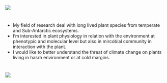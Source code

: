 

 ![](C:/Users/loren/Documents/R/my_project/Image0.png)


#
- My field of research deal with long lived plant species from temperate and Sub-Antarctic ecosystems. 
- I'm interested in plant physiology in relation with the environment at phenotypic and molecular level but also in mircobial community in interaction with the plant. 
- I would like to better understand the threat of climate change on plants living in hasrh environment or at cold margins.

#
#
#

 ![](C:/Users/loren/Documents/R/my_project/Image3.png)
